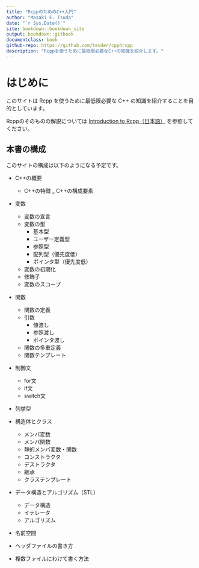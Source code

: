 ```yaml
--- 
title: "RcppのためのC++入門"
author: "Masaki E. Tsuda"
date: "`r Sys.Date()`"
site: bookdown::bookdown_site
output: bookdown::gitbook
documentclass: book
github-repo: https://github.com/teuder/cpp4rcpp
description: "Rcppを使うために最低限必要なC++の知識を紹介します。"
---
```


# はじめに {-}

このサイトは Rcpp を使うために最低限必要な C++ の知識を紹介することを目的としています。

Rcppのそのものの解説については [Introduction to Rcpp（日本語）](https://www.gitbook.com/book/teuder/introduction-to-rcpp/details/ja) を参照してください。

## 本書の構成

このサイトの構成は以下のようになる予定です。

- C++の概要
  - C++の特徴
  _ C++の構成要素
- 変数
	- 変数の宣言
	- 変数の型
		- 基本型
		- ユーザー定義型
		- 参照型
		- 配列型（優先度低）
		- ポインタ型（優先度低）
	- 変数の初期化
	- 修飾子
	- 変数のスコープ
- 関数
	- 関数の定義
	- 引数
		- 値渡し
		- 参照渡し
		- ポインタ渡し
	- 関数の多重定義
	- 関数テンプレート
- 制御文
  - for文
  - if文
  - switch文
- 列挙型
- 構造体とクラス
	- メンバ変数
	- メンバ関数
	- 静的メンバ変数・関数
	- コンストラクタ
	- デストラクタ
	- 継承
	- クラステンプレート
- データ構造とアルゴリズム（STL）
	- データ構造
	- イテレータ
	- アルゴリズム
- 名前空間



- ヘッダファイルの書き方
- 複数ファイルにわけて書く方法

